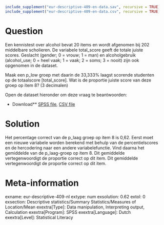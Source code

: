 ```r
include_supplement("eur-descriptive-409-en-data.sav", recursive = TRUE)
include_supplement("eur-descriptive-409-en-data.csv", recursive = TRUE)
```

Question
========
Een kennistest over alcohol bevat 20 items en wordt afgenomen bij 202 middelbare scholieren. De variabele total_score geeft de totale juiste scores. Geslacht (gender; 0 = vrouw; 1 = man) en alcoholgebruik (alcohol_use; 0 = heel vaak; 1 = vaak; 2 = soms; 3 = nooit) zijn ook opgenomen in de dataset.

Maak een p_low groep met daarin de 33,333% laagst scorende studenten op de totaalscore [total_score]. Wat is de proportie juiste score van deze groep op item 8? (3 decimalen)

Open de dataset hieronder om deze vraag te beantwoorden:

* Download** [SPSS file](eur-descriptive-409-en-data.sav), [CSV file](eur-descriptive-409-en-data.csv)


Solution
========
Het percentage correct van de p_laag groep op item 8 is 0,62. Eerst moet een nieuwe variabele worden berekend met behulp van de percentielscores en de hercodering naar een andere variabelefunctie. Vind daarna het gemiddelde van de p_laag-groep op item 8. Dit gemiddelde vertegenwoordigt de proportie correct op dit item. Dit gemiddelde vertegenwoordigt de proportie correct op dit item.

Meta-information
================
exname: eur-descriptive-409-nl
extype: num
exsolution: 0.62
extol: 0
exsection: Descriptive statistics/Summary Statistics/Measures of Location/Mean
exextra[Type]: Data manipulation, Interpreting output, Calculation
exextra[Program]: SPSS
exextra[Language]: Dutch
exextra[Level]: Statistical Literacy
